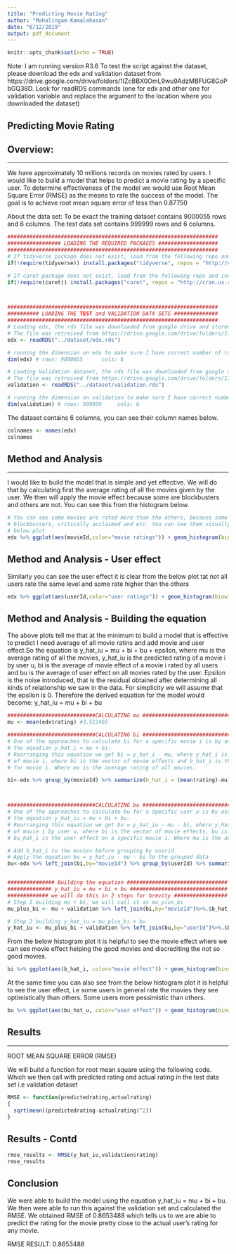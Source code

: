 ```yaml
---
title: "Predicting Movie Rating"
author: "Mahalingam Kamalahasan"
date: "6/12/2019"
output: pdf_document
---
```


```r
knitr::opts_chunk$set(echo = TRUE)
```
Note: I am running version R3.6 
To test the script against the dataset, please download the edx and validation dataset from https://drive.google.com/drive/folders/1IZcBBX0OmL9wu9AdzMBFUG8GoPbGQ38D.
Look for readRDS commands (one for edx and other one for validation variable and replace the argument to the location where you downloaded the dataset)

## Predicting Movie Rating

## Overview:
__________________________________________________________________________________


We have approximately 10 millions records on movies rated by users. I would like to build a model that helps to predict a movie rating by a specific user. To determine effectiveness of the model we would use Root Mean Square Error (RMSE) as the means to rate the success of the model. 
The goal is to achieve root mean square error of less than 0.87750

About the data set:
To be exact the training dataset contains 9000055 rows and 6 columns. The test data set contains 999999 rows and 6 columns. 

```r
###################################################################
################# LOADING THE REQUIRED PACKAGES ###################
###################################################################
# If tidyverse package does not exist, load from the following repo and install it
if(!require(tidyverse)) install.packages("tidyverse", repos = "http://cran.us.r-project.org")

# If caret package does not exist, load from the following repo and install it
if(!require(caret)) install.packages("caret", repos = "http://cran.us.r-project.org")



###################################################################
########## LOADING THE TEST and VALIDATION DATA SETS ##############
###################################################################
# Loading edx, the rds file was downloaded from google drive and stored locally
# The file was retreived from https://drive.google.com/drive/folders/1IZcBBX0OmL9wu9AdzMBFUG8GoPbGQ38D
edx <- readRDS("../dataset/edx.rds")

# running the dimension on edx to make sure I have correct number of rows and cols
dim(edx) # rows: 9000055      cols: 6

# Loading Validation dataset, the rds file was downloaded from google drive and stored locally
# The file was retreived from https://drive.google.com/drive/folders/1IZcBBX0OmL9wu9AdzMBFUG8GoPbGQ38D
validation <- readRDS("../dataset/validation.rds")

# running the dimension on validation to make sure I have correct number of rows and cols
dim(validation) # rows: 999999     cols: 6

```
The dataset contains 6 columns, you can see their column names below.


```r
colnames <- names(edx)
colnames
```

## Method and Analysis
__________________________________________________________________________________

I would like to build the model that is simple and yet effective. We will do that by calculating first the average rating of all the movies given by the user. We then will apply the movie effect because some are blockbusters and others are not. You can see this from the histogram below.

```r
# You can see some movies are rated more than the others, because some are popular,
# blockbusters, critically acclaimed and etc. You can see them visually through the 
# below plot
edx %>% ggplot(aes(movieId,color="movie ratings")) + geom_histogram(binwidth = 5, color="green")

```
## Method and Analysis - User effect

Similarly you can see the user effect it is clear from the below plot tat not all users rate the same level and some rate higher than the others

```r
edx %>% ggplot(aes(userId,color="user ratings")) + geom_histogram(binwidth = 5, color="blue")

```

## Method and Analysis - Building the equation

The above plots tell me that at the minimum to build a model that is effective to predict I need average of all movie ratins and add movie and user effect.So the equation is y_hat_iu = mu + bi + bu + epsilon, where mu is the average rating of all the movies, y_hat_iu is the predicted rating of a movie i by user u, bi is the average of movie effect of a movie i rated by all users and bu is the average of user effect on all movies rated by the user. Epsilon is the noise introduced, that is the residual obtained after determining all kinds of relationship we saw in the data. For simplicity we will assume that the epsilon is 0. Therefore the derived equation for the model would become:
y_hat_iu = mu + bi + bu

```r
############################CALCULATING mu ###################################
mu <- mean(edx$rating) #3.512465

############################CALCULATING bi ###################################
# One of the approaches to calculate bi for a specific movie i is by assuming
# the equation y_hat_i = mu + bi.
# Rearranging this equation we get bi = y_hat_i - mu, where y_hat_i is the average ratings
# of movie i, where bi is the vector of movie effects and b_hat_i is the movie effect residual
# for movie i. Where mu is the average rating of all movies.

bi<-edx %>% group_by(movieId) %>% summarize(b_hat_i = (mean(rating)-mu))



############################CALCULATING bu ###################################
# One of the approaches to calculate bu for a specific user u is by assuming
# the equation y_hat_iu = mu + bi + bu.
# Rearranging this equation we get bu = y_hat_iu - mu - bi, where y_hat_iu is the average ratings
# of movie i by user u, where bi is the vector of movie effects, bu is the vector of user effects
# bu_hat_i is the user effect on a specific movie i. Where mu is the average rating of all movies.

# Add b_hat_i to the movies before grouping by userid.
# Apply the equation bu = y_hat_iu - mu - bi to the grouped data
bu<-edx %>% left_join(bi,by="movieId") %>% group_by(userId) %>% summarize(bu_hat_u = mean(rating-mu-b_hat_i))


############### Building the equation ################################
############## y_hat_iu = mu + bi + bu ###############################
############# we will do this in 2 steps for brevity #################
# Step 1 building mu + bi, we will call it as mu_plus_bi
mu_plus_bi <- mu + validation %>% left_join(bi,by="movieId")%>%.$b_hat_i

# Step 2 building y_hat_iu = mu_plus_bi + bu
y_hat_iu <- mu_plus_bi + validation %>% left_join(bu,by="userId")%>%.$bu_hat_u

```

From the below histogram plot it is helpful to see the movie effect where we can see movie effect helping the good movies and discrediting the not so good movies.

```r
bi %>% ggplot(aes(b_hat_i, color="movie effect")) + geom_histogram(bins=10,fill="brown")
```

At the same time you can also see from the below histogram plot it is helpful to see the user effect, i.e some users in general rate the movies they see optimistically than others. Some users more pessimistic than others.

```r
bu %>% ggplot(aes(bu_hat_u, color="user effect")) + geom_histogram(bins=10,fill="brown")
```

## Results
__________________________________________________________________________________

ROOT MEAN SQUARE ERROR (RMSE)

We will build a function for root mean square using the following code. Which we then call with predicted rating and actual rating in the test data set i.e validation dataset

```r
RMSE <- function(predictedrating,actualrating)
{
  sqrt(mean((predictedrating-actualrating)^2))
}

```

## Results - Contd

```r
rmse_results <- RMSE(y_hat_iu,validation$rating)
rmse_results
```

## Conclusion
We were able to build the model using the equation y_hat_iu = mu + bi + bu. We then were able to run this against the validation set and calculated the RMSE. We obtained RMSE of 0.8653488 which tells us to we are able to predict the rating for the movie pretty close to the actual user's rating for any movie.

RMSE RESULT: 0.8653488